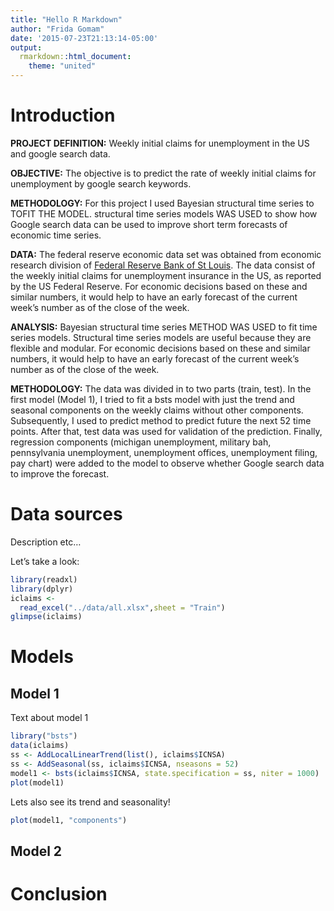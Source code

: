 ```yaml
---
title: "Hello R Markdown"
author: "Frida Gomam"
date: '2015-07-23T21:13:14-05:00'
output:
  rmarkdown::html_document:
    theme: "united"
---
```



# Introduction 

**PROJECT DEFINITION:** Weekly initial claims for unemployment in the US and google search data.

**OBJECTIVE:** The objective is to predict the rate of weekly initial claims for unemployment by google search keywords.

**METHODOLOGY:** For this project I used Bayesian structural time series to TOFIT THE MODEL. structural time series models WAS USED to show how Google search data can be used to improve short term forecasts of economic time series.

**DATA:** The federal reserve economic data set was obtained from economic research division of [Federal Reserve Bank of St Louis](https://fred.stlouisfed.org). 
The data consist of the weekly initial claims for unemployment insurance in the US, as reported by the US Federal Reserve. For economic decisions based on these and similar numbers, it would help to have an early forecast of the current week's number as of the close of the week. 

**ANALYSIS:** Bayesian structural time series METHOD WAS USED to fit time series models. Structural time series models are useful because they are flexible and modular.
For economic decisions based on these and similar numbers, it would help to have an early forecast of the current week's number as of the close of the week.

**METHODOLOGY:** The data was divided in to two parts (train, test). In the first model (Model 1), I tried to fit a bsts model with just the trend and seasonal components on the weekly claims without other components. Subsequently, I used to predict method to predict future the next 52 time points. 
After that, test data was used for validation of the prediction. Finally, regression components (michigan unemployment, military bah, pennsylvania unemployment, unemployment offices, unemployment filing, pay chart) were added to the model to observe whether Google search data to improve the forecast.


# Data sources

Description etc...

Let's take a look:
```r
library(readxl)
library(dplyr)
iclaims <- 
  read_excel("../data/all.xlsx",sheet = "Train")
glimpse(iclaims)
```

# Models

## Model 1

Text about model 1
```r
library("bsts")
data(iclaims)
ss <- AddLocalLinearTrend(list(), iclaims$ICNSA)
ss <- AddSeasonal(ss, iclaims$ICNSA, nseasons = 52)
model1 <- bsts(iclaims$ICNSA, state.specification = ss, niter = 1000)
plot(model1)

```

Lets also see its trend and seasonality!


```r
plot(model1, "components")
```

## Model 2


# Conclusion
